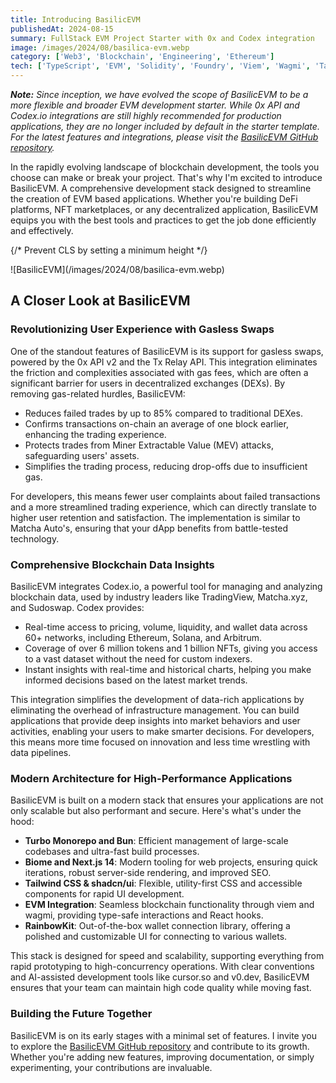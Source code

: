 ```yaml
---
title: Introducing BasilicEVM
publishedAt: 2024-08-15
summary: FullStack EVM Project Starter with 0x and Codex integration
image: /images/2024/08/basilica-evm.webp
category: ['Web3', 'Blockchain', 'Engineering', 'Ethereum']
tech: ['TypeScript', 'EVM', 'Solidity', 'Foundry', 'Viem', 'Wagmi', 'TanStack Query', 'Tailwind']
---
```


_**Note:** Since inception, we have evolved the scope of BasilicEVM to be a more flexible and broader EVM development starter.
While 0x API and Codex.io integrations are still highly recommended for production applications, they are no longer included 
by default in the starter template. For the latest features and integrations, please visit the [BasilicEVM GitHub repository](https://github.com/blockmatic/basilic-evm)._

In the rapidly evolving landscape of blockchain development, the tools you choose can make or break your project. That's why I'm excited to introduce BasilicEVM. A comprehensive development stack designed to streamline the creation of EVM based applications. Whether you're building DeFi platforms, NFT marketplaces, or any decentralized application, BasilicEVM equips you with the best tools and practices to get the job done efficiently and effectively.


{/* Prevent CLS by setting a minimum height */}
<div style={{ minHeight: '300px' }}>
![BasilicEVM](/images/2024/08/basilica-evm.webp)
</div>


## A Closer Look at BasilicEVM

### Revolutionizing User Experience with Gasless Swaps

One of the standout features of BasilicEVM is its support for gasless swaps, powered by the 0x API v2 and the Tx Relay API. This integration eliminates the friction and complexities associated with gas fees, which are often a significant barrier for users in decentralized exchanges (DEXs). By removing gas-related hurdles, BasilicEVM:

- Reduces failed trades by up to 85% compared to traditional DEXes.
- Confirms transactions on-chain an average of one block earlier, enhancing the trading experience.
- Protects trades from Miner Extractable Value (MEV) attacks, safeguarding users' assets.
- Simplifies the trading process, reducing drop-offs due to insufficient gas.
  
For developers, this means fewer user complaints about failed transactions and a more streamlined trading experience, which can directly translate to higher user retention and satisfaction. The implementation is similar to Matcha Auto's, ensuring that your dApp benefits from battle-tested technology.

### Comprehensive Blockchain Data Insights

BasilicEVM integrates Codex.io, a powerful tool for managing and analyzing blockchain data, used by industry leaders like TradingView, Matcha.xyz, and Sudoswap. Codex provides:

- Real-time access to pricing, volume, liquidity, and wallet data across 60+ networks, including Ethereum, Solana, and Arbitrum.
- Coverage of over 6 million tokens and 1 billion NFTs, giving you access to a vast dataset without the need for custom indexers.
- Instant insights with real-time and historical charts, helping you make informed decisions based on the latest market trends.

This integration simplifies the development of data-rich applications by eliminating the overhead of infrastructure management. You can build applications that provide deep insights into market behaviors and user activities, enabling your users to make smarter decisions. For developers, this means more time focused on innovation and less time wrestling with data pipelines.

### Modern Architecture for High-Performance Applications

BasilicEVM is built on a modern stack that ensures your applications are not only scalable but also performant and secure. Here's what's under the hood:

- **Turbo Monorepo and Bun**: Efficient management of large-scale codebases and ultra-fast build processes.
- **Biome and Next.js 14**: Modern tooling for web projects, ensuring quick iterations, robust server-side rendering, and improved SEO.
- **Tailwind CSS & shadcn/ui**: Flexible, utility-first CSS and accessible components for rapid UI development.
- **EVM Integration**: Seamless blockchain functionality through viem and wagmi, providing type-safe interactions and React hooks.
- **RainbowKit**: Out-of-the-box wallet connection library, offering a polished and customizable UI for connecting to various wallets.

This stack is designed for speed and scalability, supporting everything from rapid prototyping to high-concurrency operations. With clear conventions and AI-assisted development tools like cursor.so and v0.dev, BasilicEVM ensures that your team can maintain high code quality while moving fast.

### Building the Future Together

BasilicEVM is on its early stages with a minimal set of features. I invite you to explore the [BasilicEVM GitHub repository](https://github.com/blockmatic/basilica-evm) and contribute to its growth. Whether you're adding new features, improving documentation, or simply experimenting, your contributions are invaluable.
